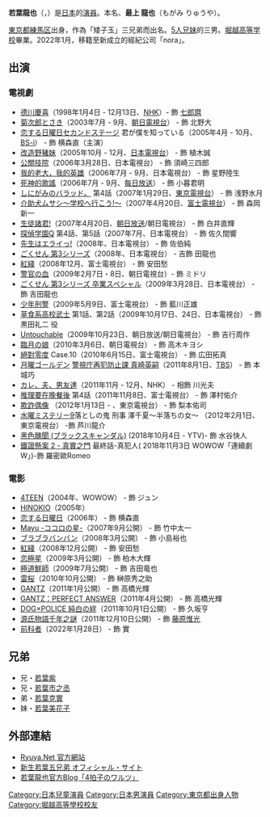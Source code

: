 {{blpunsourced|time=2009-06-03T02:08:32+00:00}}
{{藝人
| 姓名 = 若葉龍也
| 類型 = 男演員
| 圖片 = Wakaba_Ryuya_from_"Just_Only_Love"_at_Opening_Ceremony_of_the_Tokyo_International_Film_Festival_2018_(44705820205).jpg
| 圖片簡介 = 
| 圖片尺寸 = 
| 原名 = {{lang|ja|最上 龍也<br>（もがみ りゅうや）}}
| 外文名 = 若葉竜也
| 外文 = ja
| 羅馬拼音 = Wakaba Ryuya
| 出生日期 = {{birth_date_and_age|1989|6|10}}
| 出生地點 = {{JPN}}[[東京都|東京都]]
| 國籍 = {{JPN}}
| 逝世 = 
| 音樂類型 = 
| 職業 = [[演員|演員]]
| 教育程度 = [[堀越高等学校|堀越高等学校]]畢業
| 親屬 = {{ubl|若葉紫（兄）|若葉市之丞（兄）|若葉克實（弟）|若葉美花子（妹）}}
| 樂器 = 
| 代表作 =
| 活躍年代 = 1998年至今
| 唱片公司 = 
| 經紀公司 = [[nora|nora]]（2022年1月—）
| 網站 = {{official|http://www.ryuya.net/sp/}}
| IMDb = 2407035
}}
{{Japanese|japanese=若葉 竜也|kana=わかば りゅうや|romaji=Wakaba Ryuya}}
'''若葉龍也'''（{{jpn|j=若葉 竜也|hg=わかば りゅうや|rm=Wakaba Ryuya}}，{{bd|1989年|6月10日}}）是[[日本|日本]]的[[演員|演員]]。本名、'''最上 龍也'''（もがみ りゅうや）。

[[東京都|東京都]][[練馬区|練馬区]]出身，作為「矮子玉」三兄弟而出名。[[#兄弟|5人兄妹]]的三男。[[堀越高等学校|堀越高等学校]]畢業。2022年1月，移籍至新成立的經紀公司「nora」。

== 出演 ==
=== 電視劇 ===
* [[德川慶喜_(大河劇)|德川慶喜]]（1998年1月4日 - 12月13日、[[日本放送協会|NHK]]）- 飾 [[徳川慶喜|七郎麿]]
* [[菊次郎とさき|菊次郎とさき]]（2003年7月 - 9月、[[朝日電視台|朝日電視台]]） - 飾 北野大
* [[恋する日曜日|恋する日曜日]]セカンドステージ 君が僕を知っている（2005年4月 - 10月、[[BS-TBS|BS-i]]） - 飾 横森直（主演）
* [[改造野豬妹|改造野豬妹]]（2005年10月 - 12月、[[日本電視台|日本電視台]]） - 飾 植木誠
* [[公關技院|公關技院]]（2006年3月28日、日本電視台） - 飾 須崎三四郎
* [[我的老大，我的英雄|我的老大，我的英雄]]（2006年7月 - 9月、日本電視台） - 飾 星野陸生
* [[死神的歌謠|死神的歌謠]]（2006年7月 - 9月、[[每日放送|每日放送]]） - 飾 小暮君明
* [[しにがみのバラッド。|しにがみのバラッド。]] 第4話（2007年1月29日、[[東京電視台|東京電視台]]） - 飾 浅野水月
* [[介助犬ムサシ〜学校へ行こう!〜|介助犬ムサシ〜学校へ行こう!〜]]（2007年4月20日、[[富士電視台|富士電視台]]） - 飾 森岡新一
* [[生徒諸君!教師編|生徒諸君!]]（2007年4月20日、[[朝日放送|朝日放送]]/朝日電視台） - 飾 白井直輝
* [[探偵学園Q|探偵学園Q]] 第4話、第5話（2007年7月、日本電視台） - 飾 佐久間響
* [[先生はエライっ!|先生はエライっ!]]（2008年、日本電視台） - 飾 佐伯純
* [[ごくせん_(テレビドラマ)|ごくせん 第3シリーズ]]（2008年、日本電視台） - 吉飾 田龍也
* [[紅綫_(日本電視劇)|紅綫]]（2008年12月、富士電視台） - 飾 安田愁
* [[警官の血|警官の血]]（2009年2月7日・8日、朝日電視台）- 飾 ミドリ 
* [[ごくせん_(テレビドラマ)|ごくせん 第3シリーズ 卒業スペシャル]]（2009年3月28日、日本電視台） - 飾 吉田龍也 
*[[少年刑警|少年刑警]]（2009年5月9日、富士電視台） - 飾 藍川正雄 
* [[草食系高校武士|草食系高校武士]] 第1話、第2話（2009年10月17日、24日、日本電視台） - 飾 黒田礼二 役
* [[Untouchable_(2009年電視劇)|Untouchable]]（2009年10月23日、朝日放送/朝日電視台） - 飾 吉行周作 
* [[臨月の娘|臨月の娘]]（2010年3月6日、朝日電視台） - 飾 高木キヨシ 
* [[絕對零度_(電視劇)|絕對零度]] Case.10（2010年6月15日、富士電視台） - 飾 広田拓真 
* [[月曜ゴールデン|月曜ゴールデン]] [[警視庁再犯防止課_真崎英嗣|警視庁再犯防止課 真崎英嗣]]（2011年8月1日、[[TBS電視台|TBS]]） - 飾 本城巧 
* [[別煩憂，開心就好|カレ、夫、男友達]]（2011年11月 - 12月、NHK） - 相飾 川光夫 
* [[推理要在晚餐後#電視劇|推理要在晚餐後]] 第4話（2011年11月8日、富士電視台） - 飾 澤村佑介
* [[欺詐偶像|欺詐偶像]] （2012年1月13日 - 、東京電視台） - 飾 梨本佑司 
* [[水曜ミステリー9|水曜ミステリー9]]落としの鬼 刑事 澤千夏～半落ちの女～ （2012年2月1日、東京電視台） -飾 芦川龍介
* [[黑色醜聞_(ブラックスキャンダル)|黑色醜聞 (ブラックスキャンダル)]] (2018年10月4日 - YTV)- 飾 水谷快人
* [[鐵證懸案～真相之門～|鐵證懸案 2 - 真實之門]] 最終話-真犯人( 2018年11月3日 WOWOW「連續劇W」)-飾 羅密歐Romeo

=== 電影 ===
* [[4TEEN|4TEEN]]（2004年、WOWOW） - 飾 ジュン 
* [[HINOKIO|HINOKIO]]（2005年）
* [[恋する日曜日|恋する日曜日]]（2006年） - 飾 横森直 
* [[Mayu_-ココロの星-|Mayu -ココロの星-]]（2007年9月公開） - 飾 竹中太一 
* [[ブラブラバンバン|ブラブラバンバン]]（2008年3月公開） - 飾 小島裕也 
* [[紅綫_(日本電視劇)#電影(港譯:366天的約定)|紅綫]]（2008年12月公開） -  飾 安田愁 
* [[恋極星|恋極星]]（2009年3月公開） -  飾 柏木大輝 
* [[極道鮮師_(電影)|極道鮮師]]（2009年7月公開） - 飾 吉田竜也 
* [[雷桜|雷桜]]（2010年10月公開） - 飾 榊原秀之助 
* [[GANTZ_(電影)|GANTZ]]（2011年1月公開） - 飾 高橋光輝 
* [[GANTZ_(電影)|GANTZ：PERFECT ANSWER]]（2011年4月公開） - 飾 高橋光輝 
* [[DOG×POLICE_純白の絆|DOG×POLICE 純白の絆]]（2011年10月1日公開） - 飾 久坂亨 
* [[源氏物語千年之謎|源氏物語千年之謎]]（2011年12月10日公開） - 飾 [[藤原惟光|藤原惟光]]
* [[前科者#電影|前科者]]（2022年1月28日） - 飾 實

== 兄弟 ==
* 兄・[[若葉紫|若葉紫]]
* 兄・[[若葉市之丞|若葉市之丞]]
* 弟・[[若葉克實|若葉克實]]
* 妹・[[若葉美花子|若葉美花子]]

== 外部連結 ==
* [http://www.ryuya.net/ Ryuya.Net 官方網站] {{Wayback|url=http://www.ryuya.net/ |date=20210413122207 }}
* [https://web.archive.org/web/20120225130118/http://www.bsv.co.jp/chibitama/ 新生若葉五兄弟 オフィシャル・サイト]
* [http://ameblo.jp/wakaba-ryuya/ 若葉龍也官方Blog「4拍子のワルツ」] {{Wayback|url=http://ameblo.jp/wakaba-ryuya/ |date=20180517114841 }}

{{Flying Box}}

{{DEFAULTSORT:Wakaba Ryuya}}
[[Category:日本兒童演員|Category:日本兒童演員]]
[[Category:日本男演員|Category:日本男演員]]
[[Category:東京都出身人物|Category:東京都出身人物]]
[[Category:堀越高等學校校友|Category:堀越高等學校校友]]